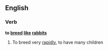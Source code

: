 ==English==

===Verb===
'''to [[breed]] [[like]] [[rabbits]]'''

# {{label|en|simile}} To breed very [[rapidly]], to have many children
